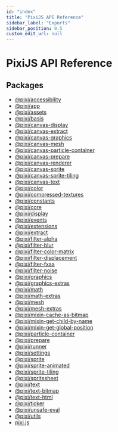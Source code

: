 ```yaml
---
id: "index"
title: "PixiJS API Reference"
sidebar_label: "Exports"
sidebar_position: 0.5
custom_edit_url: null
---
```

# PixiJS API Reference
## Packages
* [@pixi/accessibility](./modules/pixi_accessibility.mdx)
* [@pixi/app](./modules/pixi_app.mdx)
* [@pixi/assets](./modules/pixi_assets.mdx)
* [@pixi/basis](./modules/pixi_basis.mdx)
* [@pixi/canvas-display](./modules/pixi_canvas_display.mdx)
* [@pixi/canvas-extract](./modules/pixi_canvas_extract.mdx)
* [@pixi/canvas-graphics](./modules/pixi_canvas_graphics.mdx)
* [@pixi/canvas-mesh](./modules/pixi_canvas_mesh.mdx)
* [@pixi/canvas-particle-container](./modules/pixi_canvas_particle_container.mdx)
* [@pixi/canvas-prepare](./modules/pixi_canvas_prepare.mdx)
* [@pixi/canvas-renderer](./modules/pixi_canvas_renderer.mdx)
* [@pixi/canvas-sprite](./modules/pixi_canvas_sprite.mdx)
* [@pixi/canvas-sprite-tiling](./modules/pixi_canvas_sprite_tiling.mdx)
* [@pixi/canvas-text](./modules/pixi_canvas_text.mdx)
* [@pixi/color](./modules/pixi_color.mdx)
* [@pixi/compressed-textures](./modules/pixi_compressed_textures.mdx)
* [@pixi/constants](./modules/pixi_constants.mdx)
* [@pixi/core](./modules/pixi_core.mdx)
* [@pixi/display](./modules/pixi_display.mdx)
* [@pixi/events](./modules/pixi_events.mdx)
* [@pixi/extensions](./modules/pixi_extensions.mdx)
* [@pixi/extract](./modules/pixi_extract.mdx)
* [@pixi/filter-alpha](./modules/pixi_filter_alpha.mdx)
* [@pixi/filter-blur](./modules/pixi_filter_blur.mdx)
* [@pixi/filter-color-matrix](./modules/pixi_filter_color_matrix.mdx)
* [@pixi/filter-displacement](./modules/pixi_filter_displacement.mdx)
* [@pixi/filter-fxaa](./modules/pixi_filter_fxaa.mdx)
* [@pixi/filter-noise](./modules/pixi_filter_noise.mdx)
* [@pixi/graphics](./modules/pixi_graphics.mdx)
* [@pixi/graphics-extras](./modules/pixi_graphics_extras.mdx)
* [@pixi/math](./modules/pixi_math.mdx)
* [@pixi/math-extras](./modules/pixi_math_extras.mdx)
* [@pixi/mesh](./modules/pixi_mesh.mdx)
* [@pixi/mesh-extras](./modules/pixi_mesh_extras.mdx)
* [@pixi/mixin-cache-as-bitmap](./modules/pixi_mixin_cache_as_bitmap.mdx)
* [@pixi/mixin-get-child-by-name](./modules/pixi_mixin_get_child_by_name.mdx)
* [@pixi/mixin-get-global-position](./modules/pixi_mixin_get_global_position.mdx)
* [@pixi/particle-container](./modules/pixi_particle_container.mdx)
* [@pixi/prepare](./modules/pixi_prepare.mdx)
* [@pixi/runner](./modules/pixi_runner.mdx)
* [@pixi/settings](./modules/pixi_settings.mdx)
* [@pixi/sprite](./modules/pixi_sprite.mdx)
* [@pixi/sprite-animated](./modules/pixi_sprite_animated.mdx)
* [@pixi/sprite-tiling](./modules/pixi_sprite_tiling.mdx)
* [@pixi/spritesheet](./modules/pixi_spritesheet.mdx)
* [@pixi/text](./modules/pixi_text.mdx)
* [@pixi/text-bitmap](./modules/pixi_text_bitmap.mdx)
* [@pixi/text-html](./modules/pixi_text_html.mdx)
* [@pixi/ticker](./modules/pixi_ticker.mdx)
* [@pixi/unsafe-eval](./modules/pixi_unsafe_eval.mdx)
* [@pixi/utils](./modules/pixi_utils.mdx)
* [pixi.js](./modules/pixi.js.mdx)
    